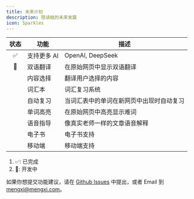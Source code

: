 ```yaml
---
title: 未来计划
description: 陪读蛙的未来发展
icon: Sparkles
---
```


| 状态 | 功能        | 描述                                     |
| :--: | ----------- | ---------------------------------------- |
|  ✅  | 支持更多 AI | OpenAI, DeepSeek                         |
|  🚧  | 双语翻译    | 在原始网页中显示双语翻译                 |
|      | 内容选择    | 翻译用户选择的内容                       |
|      | 词汇本      | 词汇复习系统                             |
|      | 自动复习    | 当词汇表中的单词在新网页中出现时自动复习 |
|      | 单词高亮    | 在原始网页中高亮显示难词                 |
|      | 语音指导    | 像真实老师一样的文章语音解释             |
|      | 电子书      | 电子书支持                               |
|      | 移动端      | 移动端支持                               |

1. ✅: 已完成
2. 🚧: 开发中

如果你想提交功能建议，请在 [Github Issues](https://github.com/mengxi-ream/read-frog/issues) 中提出，或者 Email 到 [mengxi@mengxi.com](mailto:mengxi@mengxi.work)。
